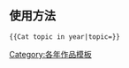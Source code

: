 <includeonly><!-- 在這裡加入模板的保護標識 --></includeonly><noinclude>{{template doc page viewed directly}}</noinclude>
<!-- 在本行下編輯模板說明 -->
== 使用方法 ==
<pre>{{Cat topic in year|topic=}}</pre><includeonly>
<!-- 本行下加入模板的分類 -->
[[Category:各年作品模板]]
</includeonly>